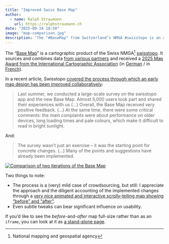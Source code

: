 ```yaml
---
title: "Improved Swiss Base Map"
author:
  - name: Ralph Straumann
    url: https://ralphstraumann.ch
date: "2025-09-24 18:50"
image: "map-comparison.jpg"
description: 'The "#BaseMap" from Switzerland’s NMGA #swisstopo is an award-winning interactive cartographic product that integrates data from multiple partners and was recognized with the 2025 #ICA #MapAward. An article by Swisstopo explains how the map was refined through user-feedback and iterative design enhancing mobile #usability and readability.'
---
```


The "[Base Map](https://www.swisstopo.admin.ch/en/contents-and-functions-base-map)" is a cartographic product of the Swiss NMGA^[National mapping and geospatial agency] [swisstopo](https://www.swisstopo.admin.ch). It sources and combines data [from various partners](https://www.swisstopo.admin.ch/en/contents-and-functions-base-map#Data-from-partner-organisations) and received a [2025 Map Award from the International Cartographic Association](https://www.linkedin.com/posts/swisstopo_ica-map-award-pour-la-base-map-activity-7371203354770690048-CG3V) (in [German](https://www.swisstopo.admin.ch/de/die-base-map-erhaelt-einen-ica-award) / in [French](https://www.swisstopo.admin.ch/fr/la-base-map-recompensee-par-un-ica-map-award)).

In a recent article, Swisstopo [covered the process through which an early map design has been improved collaboratively](https://www.swisstopo.admin.ch/en/rethinking-base-map-together):

> Last summer, we conducted a large-scale survey on the swisstopo app and the new Base Map. Almost 5,000 users took part and shared their experiences with us (...) Overall, the Base Map received very positive feedback. (...) At the same time, there were some critical comments: the main complaints were about performance on older devices, long loading times and pale colours, which make it difficult to read in bright sunlight.

And: 

> The survey wasn’t just an exercise – it was the starting point for concrete changes. (...) Many of the points and suggestions have already been implemented.

[![Comparison of two iterations of the *Base Map*](map-comparison.jpg "Comparison of two iterations of the Base Map")](https://cms.geo.admin.ch/fmc/StyleCompare_EN.html)

Two things to note: 

- The process is a (very) mild case of crowdsourcing, but still: I appreciate the approach and the diligent accounting of the implemented changes through a [very nice animated and interactive scrolly-telling map showing "before" and "after"](https://www.swisstopo.admin.ch/en/rethinking-base-map-together#doc-1iv2tmek00).
- Even subtle tweaks can bear significant influence on usability.

If you'd like to see the *before*-and-*after* map full-size rather than as an `iframe`, you can look at it as [a stand-alone page](https://cms.geo.admin.ch/fmc/StyleCompare_EN.html).